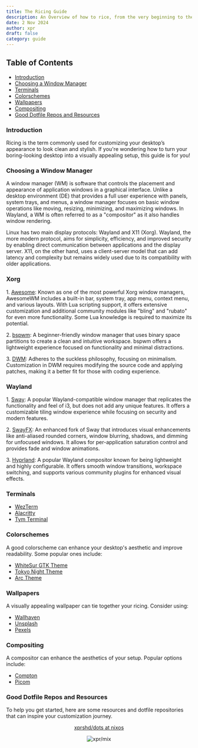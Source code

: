 ```yaml
---
title: The Ricing Guide
description: An Overview of how to rice, from the very beginning to the end.
date: 2 Nov 2024
author: xpr
draft: false
category: guide 
---
```


<div className="table-of-contents mb-6">
    <h2 className="text-2xl font-bold mb-4">Table of Contents</h2>
    <ul className="list-disc list-inside space-y-2">
        <li><a href="#introduction" className="text-white-500 hover:underline">Introduction</a></li>
        <li><a href="#choosing-a-window-manager" className="text-white-500 hover:underline">Choosing a Window Manager</a></li>
        <li><a href="#terminals" className="text-white-500 hover:underline">Terminals</a></li>
        <li><a href="#colorschemes" className="text-white-500 hover:underline">Colorschemes</a></li>
        <li><a href="#wallpapers" className="text-white-500 hover:underline">Wallpapers</a></li>
        <li><a href="#compositing" className="text-white-500 hover:underline">Compositing</a></li>
        <li><a href="#some-good-dotfile-repos-and-resources" className="text-white-500 hover:underline">Good Dotfile Repos and Resources</a></li>
    </ul>
</div>

<section id="introduction" className="mb-6">
    <h3 className="text-xl font-semibold mb-2">Introduction</h3>
    <p>
        Ricing is the term commonly used for customizing your desktop’s appearance to look clean and stylish. If you're wondering how to turn your boring-looking desktop into a visually appealing setup, this guide is for you!
    </p>
</section>

<section id="choosing-a-window-manager" className="mb-6">
    <h3 className="text-xl font-semibold mb-2">Choosing a Window Manager</h3>
    <p>
        A window manager (WM) is software that controls the placement and appearance of application windows in a graphical interface. Unlike a desktop environment (DE) that provides a full user experience with panels, system trays, and menus, a window manager focuses on basic window operations like moving, resizing, minimizing, and maximizing windows. In Wayland, a WM is often referred to as a "compositor" as it also handles window rendering.
    </p>
    <p>
        Linux has two main display protocols: Wayland and X11 (Xorg). Wayland, the more modern protocol, aims for simplicity, efficiency, and improved security by enabling direct communication between applications and the display server. X11, on the other hand, uses a client-server model that can add latency and complexity but remains widely used due to its compatibility with older applications.
    </p>
</section>

<section id="xorg" className="mb-6">
    <h3 className="text-xl font-semibold mb-2">Xorg</h3>
    <div className="space-y-4">
        <p>
            1. <a href="https://awesomewm.org/" className="font-medium">Awesome</a>: Known as one of the most powerful Xorg window managers, AwesomeWM includes a built-in bar, system tray, app menu, context menu, and various layouts. With Lua scripting support, it offers extensive customization and additional community modules like "bling" and "rubato" for even more functionality. Some Lua knowledge is required to maximize its potential.
        </p>
        <p>
            2. <a href="https://github.com/baskerville/bspwm" className="font-medium">bspwm</a>: A beginner-friendly window manager that uses binary space partitions to create a clean and intuitive workspace. bspwm offers a lightweight experience focused on functionality and minimal distractions.
        </p>
        <p>
            3. <a href="https://dwm.suckless.org/" className="font-medium">DWM</a>: Adheres to the <span className="bg-yellow-300 text-black font-semibold rounded px-1">suckless philosophy,</span> focusing on minimalism. Customization in DWM requires modifying the <span className="bg-yellow-300 text-black font-semibold rounded px-1">source code</span> and applying patches, making it a better fit for those with coding experience.
        </p>
    </div>
</section>

<section id="wayland" className="mb-6">
    <h3 className="text-xl font-semibold mb-2">Wayland</h3>
    <div className="space-y-4">
        <p>
            1. <a href="https://swaywm.org/" className="font-medium">Sway</a>: A popular Wayland-compatible window manager that replicates the functionality and feel of i3, but does not add any unique features. It offers a customizable tiling window experience while focusing on security and modern features.
        </p>
        <p>
            2. <a href="https://github.com/swaywm/swayfx" className="font-medium">SwayFX</a>: An enhanced fork of Sway that introduces visual enhancements like anti-aliased rounded corners, window blurring, shadows, and dimming for unfocused windows. It allows for per-application saturation control and provides fade and window animations.
        </p>
        <p>
            3. <a href="https://hyprland.org/" className="font-medium">Hyprland</a>: A popular Wayland compositor known for being lightweight and highly configurable. It offers smooth window transitions, workspace switching, and supports various community plugins for enhanced visual effects.
        </p>
    </div>
</section>

<section id="terminals" className="mb-6">
    <h3 className="text-xl font-semibold mb-2">Terminals</h3>
    <ul className="list-disc list-inside space-y-2">
        <li><a href="https://wezfurlong.org/wezterm/" className="font-medium">WezTerm</a></li>
        <li><a href="https://alacritty.org/" className="font-medium">Alacritty</a></li>
        <li><a href="https://terminal.sexy/" className="font-medium">Tym Terminal</a></li>
    </ul>
</section>

<section id="colorschemes" className="mb-6">
    <h3 className="text-xl font-semibold mb-2">Colorschemes</h3>
    <p>
        A good colorscheme can enhance your desktop's aesthetic and improve readability. Some popular ones include:
        <ul className="list-disc list-inside space-y-2">
            <li><a href="https://github.com/vinceliuice/WhiteSur-gtk-theme" className="font-medium">WhiteSur GTK Theme</a></li>
            <li><a href="https://github.com/edvin/tokyo-night-vscode-theme" className="font-medium">Tokyo Night Theme</a></li>
            <li><a href="https://github.com/arc-en-ciel/arc-theme" className="font-medium">Arc Theme</a></li>
        </ul>
    </p>
</section>

<section id="wallpapers" className="mb-6">
    <h3 className="text-xl font-semibold mb-2">Wallpapers</h3>
    <p>
        A visually appealing wallpaper can tie together your ricing. Consider using:
        <ul className="list-disc list-inside space-y-2">
            <li><a href="https://wallhaven.cc/" className="font-medium">Wallhaven</a></li>
            <li><a href="https://unsplash.com/" className="font-medium">Unsplash</a></li>
            <li><a href="https://pexels.com/" className="font-medium">Pexels</a></li>
        </ul>
    </p>
</section>

<section id="compositing" className="mb-6">
    <h3 className="text-xl font-semibold mb-2">Compositing</h3>
    <p>
        A compositor can enhance the aesthetics of your setup. Popular options include:
        <ul className="list-disc list-inside space-y-2">
            <li><a href="https://github.com/compton/compton" className="font-medium">Compton</a></li>
            <li><a href="https://github.com/yshui/picom" className="font-medium">Picom</a></li>
        </ul>
    </p>
</section>

<section id="some-good-dotfile-repos-and-resources" className="mb-6">
    <h3 className="text-xl font-semibold mb-2">Good Dotfile Repos and Resources</h3>
    <p>
        To help you get started, here are some resources and dotfile repositories that can inspire your customization journey.
    </p>
    <p align="center">
        <a href="https://codeberg.org/xpr/dotfiles">xprshd/dots at nixos</a>
    </p>
    <p align="center">
        <img src="/public/rice.png" alt="xpr/mix" className="rounded" />
    </p>
</section>
